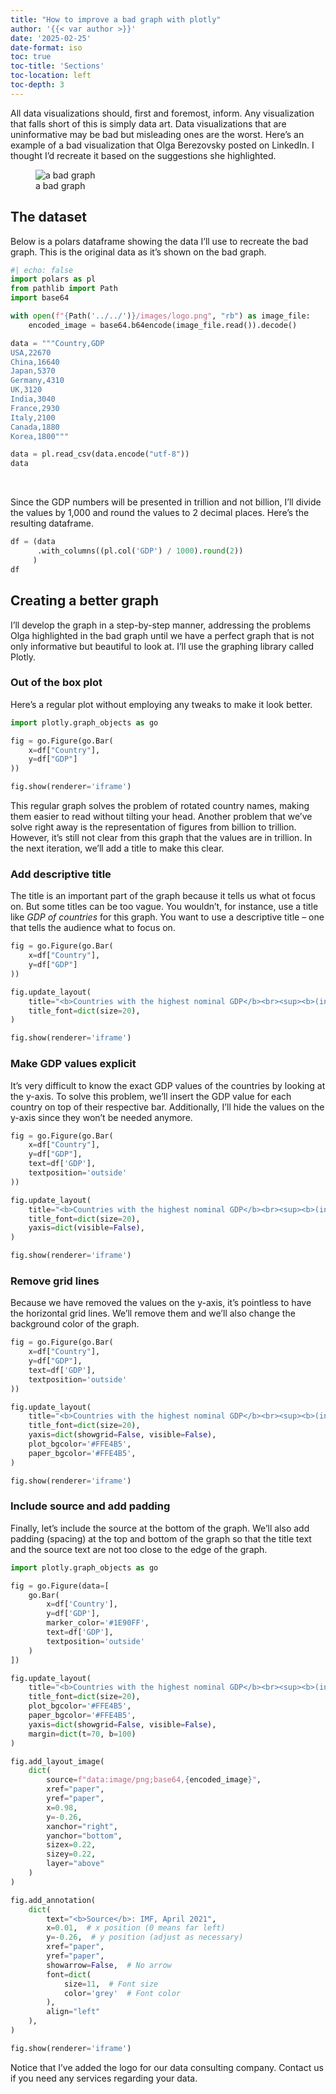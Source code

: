 ```yaml
---
title: "How to improve a bad graph with plotly"
author: '{{< var author >}}'
date: '2025-02-25'
date-format: iso
toc: true
toc-title: 'Sections'
toc-location: left
toc-depth: 3
---
```


All data visualizations should, first and foremost, inform. Any visualization that falls short of this is simply data art. Data visualizations that are uninformative may be bad but misleading ones are the worst. Here's an example of a bad visualization that Olga Berezovsky posted on LinkedIn. I thought I'd recreate it based on the suggestions she highlighted.

::: {.gray-text .center-text}
![a bad graph](bad_graph.jpg){fig-align="center"}
:::

## The dataset
Below is a polars dataframe showing the data I'll use to recreate the bad graph. This is the original data as it's shown on the bad graph.

```python
#| echo: false
import polars as pl
from pathlib import Path
import base64

with open(f"{Path('../../')}/images/logo.png", "rb") as image_file:
    encoded_image = base64.b64encode(image_file.read()).decode()

data = """Country,GDP
USA,22670
China,16640
Japan,5370
Germany,4310
UK,3120
India,3040
France,2930
Italy,2100
Canada,1880
Korea,1800"""

data = pl.read_csv(data.encode("utf-8"))
data
```
<br>

Since the GDP numbers will be presented in trillion and not billion, I'll divide the values by 1,000 and round the values to 2 decimal places. Here's the resulting dataframe.

```python
df = (data
      .with_columns((pl.col('GDP') / 1000).round(2))
     )
df
```

## Creating a better graph
I'll develop the graph in a step-by-step manner, addressing the problems Olga highlighted in the bad graph until we have a perfect graph that is not only informative but beautiful to look at. I'll use the graphing library called Plotly.

### Out of the box plot
Here's a regular plot without employing any tweaks to make it look better.

```python
import plotly.graph_objects as go

fig = go.Figure(go.Bar(
    x=df["Country"],
    y=df["GDP"]
))

fig.show(renderer='iframe')
```
This regular graph solves the problem of rotated country names, making them easier to read without tilting your head. Another problem that we've solve right away is the representation of figures from billion to trillion. However, it's still not clear from this graph that the values are in trillion. In the next iteration, we'll add a title to make this clear.

### Add descriptive title
The title is an important part of the graph because it tells us what ot focus on. But some titles can be too vague. You wouldn't, for instance, use a title like *GDP of countries* for this graph. You want to use a descriptive title -- one that tells the audience what to focus on.

```python
fig = go.Figure(go.Bar(
    x=df["Country"],
    y=df["GDP"]
))

fig.update_layout(
    title="<b>Countries with the highest nominal GDP</b><br><sup><b>(in US $trillion, 2021)</b></sup>",
    title_font=dict(size=20),
)

fig.show(renderer='iframe')
```

### Make GDP values explicit
It's very difficult to know the exact GDP values of the countries by looking at the y-axis. To solve this problem, we'll insert the GDP value for each country on top of their respective bar. Additionally, I'll hide the values on the y-axis since they won't be needed anymore.

```python
fig = go.Figure(go.Bar(
    x=df["Country"],
    y=df["GDP"],
    text=df['GDP'],
    textposition='outside'
))

fig.update_layout(
    title="<b>Countries with the highest nominal GDP</b><br><sup><b>(in US $trillion, 2021)</b></sup>",
    title_font=dict(size=20),
    yaxis=dict(visible=False),
)

fig.show(renderer='iframe')
```

### Remove grid lines
Because we have removed the values on the y-axis, it's pointless to have the horizontal grid lines. We'll remove them and we'll also change the background color of the graph.

```python
fig = go.Figure(go.Bar(
    x=df["Country"],
    y=df["GDP"],
    text=df['GDP'],
    textposition='outside'
))

fig.update_layout(
    title="<b>Countries with the highest nominal GDP</b><br><sup><b>(in US $trillion, 2021)</b></sup>",
    title_font=dict(size=20),
    yaxis=dict(showgrid=False, visible=False),
    plot_bgcolor='#FFE4B5',
    paper_bgcolor='#FFE4B5',
)

fig.show(renderer='iframe')
```

### Include source and add padding
Finally, let's include the source at the bottom of the graph. We'll also add padding (spacing) at the top and bottom of the graph so that the title text and the source text are not too close to the edge of the graph.
```python
import plotly.graph_objects as go

fig = go.Figure(data=[
    go.Bar(
        x=df['Country'], 
        y=df['GDP'], 
        marker_color='#1E90FF',
        text=df['GDP'],
        textposition='outside'
    )
])

fig.update_layout(
    title="<b>Countries with the highest nominal GDP</b><br><sup><b>(in US $trillion, 2021)</b></sup>",
    title_font=dict(size=20),
    plot_bgcolor='#FFE4B5',
    paper_bgcolor='#FFE4B5',
    yaxis=dict(showgrid=False, visible=False),
    margin=dict(t=70, b=100)
)

fig.add_layout_image(
    dict(
        source=f"data:image/png;base64,{encoded_image}",
        xref="paper",
        yref="paper",
        x=0.98,
        y=-0.26,
        xanchor="right",
        yanchor="bottom",
        sizex=0.22,
        sizey=0.22,
        layer="above"
    )
)

fig.add_annotation(
    dict(
        text="<b>Source</b>: IMF, April 2021",
        x=0.01,  # x position (0 means far left)
        y=-0.26,  # y position (adjust as necessary)
        xref="paper",
        yref="paper",
        showarrow=False,  # No arrow
        font=dict(
            size=11,  # Font size
            color='grey'  # Font color
        ),
        align="left"
    ),
)

fig.show(renderer='iframe')

```

Notice that I've added the logo for our data consulting company. Contact us if you need any services regarding your data.